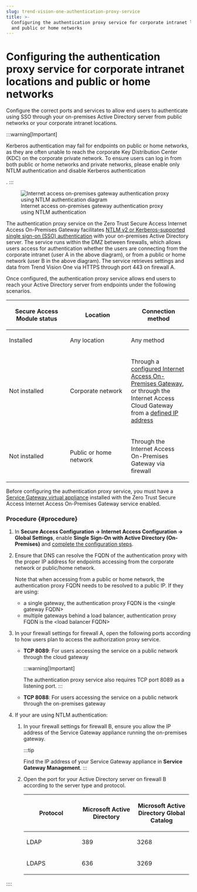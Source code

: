 ```yaml
---
slug: trend-vision-one-authentication-proxy-service
title: >-
  Configuring the authentication proxy service for corporate intranet locations
  and public or home networks
---
```

# Configuring the authentication proxy service for corporate intranet locations and public or home networks

Configure the correct ports and services to allow end users to authenticate using SSO through your on-premises Active Directory server from public networks or your corporate intranet locations.

:::warning[Important]

Kerberos authentication may fail for endpoints on public or home networks, as they are often unable to reach the corporate Key Distribution Center (KDC) on the corporate private network. To ensure users can log in from both public or home networks and private networks, please enable only NTLM authentication and disable Kerberos authentication

.
:::

<figure>
<img src="./images/auth_proxy_NTLM=29647280-c18a-47b6-a5fd-5f9dfbe5d5b8.webp" alt="Internet access on-premises gateway authentication proxy using NTLM authentication diagram" />
<figcaption>Internet access on-premises gateway authentication proxy using NTLM authentication</figcaption>
</figure>

The authentication proxy service on the Zero Trust Secure Access Internet Access On-Premises Gateway facilitates [NTLM v2 or Kerberos-supported single sign-on (SSO) authentication](ntlm-kerberos-sso-ad.mdx) with your on-premises Active Directory server. The service runs within the DMZ between firewalls, which allows users access for authentication whether the users are connecting from the corporate intranet (user A in the above diagram), or from a public or home network (user B in the above diagram). The service retrieves settings and data from Trend Vision One via HTTPS through port 443 on firewall A.

Once configured, the authentication proxy service allows end users to reach your Active Directory server from endpoints under the following scenarios.

<table style="width:99%;">
<colgroup>
<col style="width: 33%" />
<col style="width: 33%" />
<col style="width: 33%" />
</colgroup>
<thead>
<tr>
<th><p>Secure Access Module status</p></th>
<th>Location</th>
<th><p>Connection method</p></th>
</tr>
</thead>
<tbody>
<tr>
<td><p>Installed</p></td>
<td><p>Any location</p></td>
<td><p>Any method</p></td>
</tr>
<tr>
<td><p>Not installed</p></td>
<td><p>Corporate network</p></td>
<td><p>Through a <a href="trend-vision-one-corporate-network-locations-ia">configured Internet Access On-Premises Gateway</a>, or through the Internet Access Cloud Gateway from a <a href="trend-vision-one-corporate-internet-access-locations">defined IP address</a></p></td>
</tr>
<tr>
<td><p>Not installed</p></td>
<td><p>Public or home network</p></td>
<td><p>Through the Internet Access On-Premises Gateway via firewall</p></td>
</tr>
</tbody>
</table>

Before configuring the authentication proxy service, you must have a [Service Gateway virtual appliance](service-gateway-services.mdx) installed with the Zero Trust Secure Access Internet Access On-Premises Gateway service enabled.

### Procedure {#procedure}

1.  In **Secure Access Configuration → Internet Access Configuration → Global Settings**, enable **Single Sign-On with Active Directory (On-Premises)** and [complete the configuration steps](ntlm-kerberos-sso-ad.mdx).

2.  Ensure that DNS can resolve the FQDN of the authentication proxy with the proper IP address for endpoints accessing from the corporate network or public/home network.

    Note that when accessing from a public or home network, the authentication proxy FQDN needs to be resolved to a public IP. If they are using:

    - a single gateway, the authentication proxy FQDN is the \<single gateway FQDN\>
    - multiple gateways behind a load balancer, authentication proxy FQDN is the \<load balancer FQDN\>

3.  In your firewall settings for firewall A, open the following ports according to how users plan to access the authorization proxy service.

    - **TCP 8089**: For users accessing the service on a public network through the cloud gateway

      :::warning[Important]

      The authentication proxy service also requires TCP port 8089 as a listening port.
      :::

    - **TCP 8088**: For users accessing the service on a public network through the on-premises gateway

4.  If your are using NTLM authentication:

    1.  In your firewall settings for firewall B, ensure you allow the IP address of the Service Gateway appliance running the on-premises gateway.

        :::tip

        Find the IP address of your Service Gateway appliance in **Service Gateway Management**.
        :::

    2.  Open the port for your Active Directory server on firewall B according to the server type and protocol.

        <table style="width:99%;">
        <colgroup>
        <col style="width: 33%" />
        <col style="width: 33%" />
        <col style="width: 33%" />
        </colgroup>
        <thead>
        <tr>
        <th><p>Protocol</p></th>
        <th><p>Microsoft Active Directory</p></th>
        <th><p>Microsoft Active Directory Global Catalog</p></th>
        </tr>
        </thead>
        <tbody>
        <tr>
        <td><p>LDAP</p></td>
        <td><p>389</p></td>
        <td><p>3268</p></td>
        </tr>
        <tr>
        <td><p>LDAPS</p></td>
        <td><p>636</p></td>
        <td><p>3269</p></td>
        </tr>
        </tbody>
        </table>
::::
